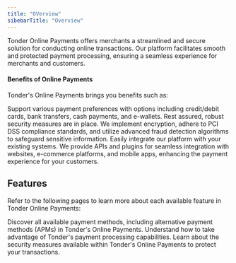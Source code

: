 ```yaml
---
title: "OVerview"
sibebarTitle: "Overview"
---
```


Tonder Online Payments offers merchants a streamlined and secure solution for conducting online transactions. Our platform facilitates smooth and protected payment processing, ensuring a seamless experience for merchants and customers.

#### Benefits of Online Payments

Tonder's Online Payments brings you benefits such as:

<CardGroup cols={1}>
  <Card icon="wallet" title="Multiple Payment Methods">
    Support various payment preferences with options including credit/debit cards, bank transfers, cash payments, and e-wallets.
  </Card>
  <Card icon="shield" title="Security and Compliance">
    Rest assured, robust security measures are in place. We implement encryption, adhere to PCI DSS compliance standards, and utilize advanced fraud detection algorithms to safeguard sensitive information.
  </Card>
  <Card icon="link" title="Integration Capabilities">
    Easily integrate our platform with your existing systems. We provide APIs and plugins for seamless integration with websites, e-commerce platforms, and mobile apps, enhancing the payment experience for your customers.
  </Card>
</CardGroup>

## Features

Refer to the following pages to learn more about each available feature in Tonder Online Payments:

<CardGroup cols={2}>
  <Card title="Payment Methods" href="/online-payments/payment-methods" icon="credit-card">
    Discover all available payment methods, including alternative payment methods (APMs) in Tonder's Online Payments.
  </Card>
  <Card title="Disputes" href="/online-payments/disputes" icon="swords">
    Understand how to take advantage of Tonder's payment processing capabilities.
  </Card>
  <Card title="3D Secure 2" href="/online-payments/3ds2" icon="shield-halved">
    Learn about the security measures available within Tonder's Online Payments to protect your transactions.
  </Card>
</CardGroup>
